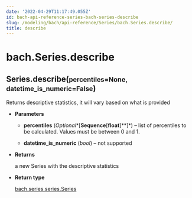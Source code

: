 ```yaml
---
date: '2022-04-29T11:17:49.055Z'
id: bach-api-reference-series-bach-series-describe
slug: /modeling/bach/api-reference/Series/bach.Series.describe/
title: describe
---
```


# bach.Series.describe

<div class="method">
<h2 class="signature-class"><span class="additional-name">Series.</span><span class="name">describe(</span><small class="parameter-list"><span class="parameter" id="percentiles">percentiles=None</span>, <span class="parameter" id="datetime_is_numeric">datetime_is_numeric=False</span></small>)</h2>


<div class="content">

Returns descriptive statistics, it will vary based on what is provided


* **Parameters**

    
    * **percentiles** (*Optional**[**Sequence**[**float**]**]*) – list of percentiles to be calculated. Values must be between 0 and 1.


    * **datetime_is_numeric** (*bool*) – not supported



* **Returns**

    a new Series with the descriptive statistics



* **Return type**

    [bach.series.series.Series](/docs/modeling/bach/api-reference/Series/bach.Series/#bach.Series)



</div>

</div>
